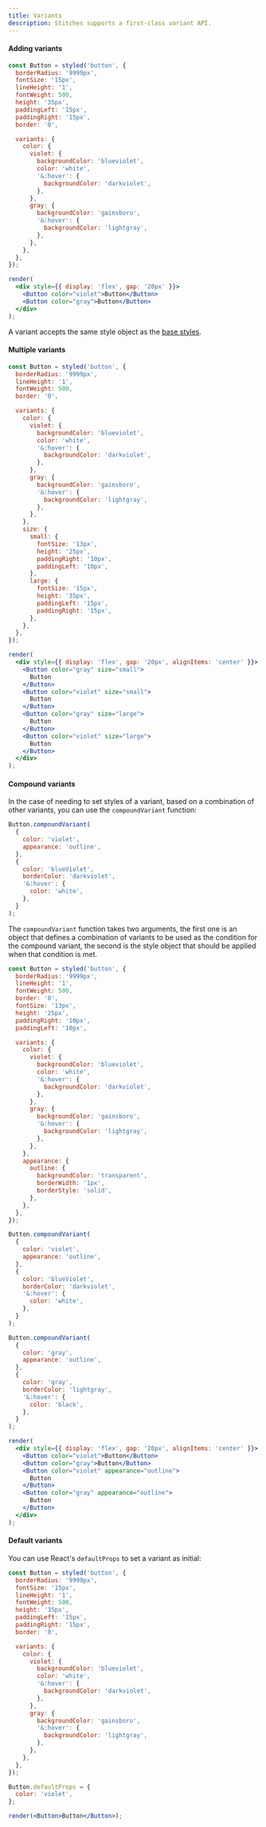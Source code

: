 ```yaml
---
title: Variants
description: Stitches supports a first-class variant API.
---
```


#### Adding variants

```jsx live manual
const Button = styled('button', {
  borderRadius: '9999px',
  fontSize: '15px',
  lineHeight: '1',
  fontWeight: 500,
  height: '35px',
  paddingLeft: '15px',
  paddingRight: '15px',
  border: '0',

  variants: {
    color: {
      violet: {
        backgroundColor: 'blueviolet',
        color: 'white',
        '&:hover': {
          backgroundColor: 'darkviolet',
        },
      },
      gray: {
        backgroundColor: 'gainsboro',
        '&:hover': {
          backgroundColor: 'lightgray',
        },
      },
    },
  },
});

render(
  <div style={{ display: 'flex', gap: '20px' }}>
    <Button color="violet">Button</Button>
    <Button color="gray">Button</Button>
  </div>
);
```

A variant accepts the same style object as the [base styles](/docs/styling).

#### Multiple variants

```jsx live manual
const Button = styled('button', {
  borderRadius: '9999px',
  lineHeight: '1',
  fontWeight: 500,
  border: '0',

  variants: {
    color: {
      violet: {
        backgroundColor: 'blueviolet',
        color: 'white',
        '&:hover': {
          backgroundColor: 'darkviolet',
        },
      },
      gray: {
        backgroundColor: 'gainsboro',
        '&:hover': {
          backgroundColor: 'lightgray',
        },
      },
    },
    size: {
      small: {
        fontSize: '13px',
        height: '25px',
        paddingRight: '10px',
        paddingLeft: '10px',
      },
      large: {
        fontSize: '15px',
        height: '35px',
        paddingLeft: '15px',
        paddingRight: '15px',
      },
    },
  },
});

render(
  <div style={{ display: 'flex', gap: '20px', alignItems: 'center' }}>
    <Button color="gray" size="small">
      Button
    </Button>
    <Button color="violet" size="small">
      Button
    </Button>
    <Button color="gray" size="large">
      Button
    </Button>
    <Button color="violet" size="large">
      Button
    </Button>
  </div>
);
```

#### Compound variants

In the case of needing to set styles of a variant, based on a combination of other variants, you can use the `compoundVariant` function:

```js
Button.compoundVariant(
  {
    color: 'violet',
    appearance: 'outline',
  },
  {
    color: 'blueViolet',
    borderColor: 'darkviolet',
    '&:hover': {
      color: 'white',
    },
  }
);
```

The `compoundVariant` function takes two arguments, the first one is an object that defines a combination of variants to be used as the condition for the compound variant, the second is the style object that should be applied when that condition is met.

```jsx live manual
const Button = styled('button', {
  borderRadius: '9999px',
  lineHeight: '1',
  fontWeight: 500,
  border: '0',
  fontSize: '13px',
  height: '25px',
  paddingRight: '10px',
  paddingLeft: '10px',

  variants: {
    color: {
      violet: {
        backgroundColor: 'blueviolet',
        color: 'white',
        '&:hover': {
          backgroundColor: 'darkviolet',
        },
      },
      gray: {
        backgroundColor: 'gainsboro',
        '&:hover': {
          backgroundColor: 'lightgray',
        },
      },
    },
    appearance: {
      outline: {
        backgroundColor: 'transparent',
        borderWidth: '1px',
        borderStyle: 'solid',
      },
    },
  },
});

Button.compoundVariant(
  {
    color: 'violet',
    appearance: 'outline',
  },
  {
    color: 'blueViolet',
    borderColor: 'darkviolet',
    '&:hover': {
      color: 'white',
    },
  }
);

Button.compoundVariant(
  {
    color: 'gray',
    appearance: 'outline',
  },
  {
    color: 'gray',
    borderColor: 'lightgray',
    '&:hover': {
      color: 'black',
    },
  }
);

render(
  <div style={{ display: 'flex', gap: '20px', alignItems: 'center' }}>
    <Button color="violet">Button</Button>
    <Button color="gray">Button</Button>
    <Button color="violet" appearance="outline">
      Button
    </Button>
    <Button color="gray" appearance="outline">
      Button
    </Button>
  </div>
);
```

#### Default variants

You can use React's `defaultProps` to set a variant as initial:

```jsx live manual
const Button = styled('button', {
  borderRadius: '9999px',
  fontSize: '15px',
  lineHeight: '1',
  fontWeight: 500,
  height: '35px',
  paddingLeft: '15px',
  paddingRight: '15px',
  border: '0',

  variants: {
    color: {
      violet: {
        backgroundColor: 'blueviolet',
        color: 'white',
        '&:hover': {
          backgroundColor: 'darkviolet',
        },
      },
      gray: {
        backgroundColor: 'gainsboro',
        '&:hover': {
          backgroundColor: 'lightgray',
        },
      },
    },
  },
});

Button.defaultProps = {
  color: 'violet',
};

render(<Button>Button</Button>);
```
